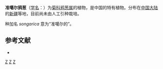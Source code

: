 {{Speciesbox
| genus = Scorzonera
| species = songarica
| authority = (Kar. et Kir.) Lipsch. et Vassilcz.
}}

'''准噶尔鸦葱'''（[[学名|学名]]：{{lang|la|''Scorzonera songarica''}}）为[[菊科|菊科]][[鸦葱属|鸦葱属]]的植物，是中国的特有植物。分布在[[中国大陆|中国大陆]]的[[新疆|新疆]]等地，目前尚未由人工引种栽培。

种加名 ''songarica '' 意为“准噶尔的”。

== 参考文献 ==
<div class="references-small">
* {{cite web| url =http://www.bioinfo.cn/db05/KmzwSpecies.php?action=view&id=5487| title =准噶尔鸦葱| work =《中国高等植物数据库全库》| publisher =中国科学院微生物研究所| author =昆明植物研究所| accessdate =2009-02-25| deadurl =yes| archiveurl =https://web.archive.org/web/20160305010137/http://www.bioinfo.cn/db05/KmzwSpecies.php?action=view&id=5487| archivedate =2016-03-05}}
</div>
{{Taxonbar|from=Q10895762}}

[[Category:鸦葱属|Z]]
[[Category:中国特有植物|Z]]
[[Category:新疆植物|Z]]


{{植物小作品}}
